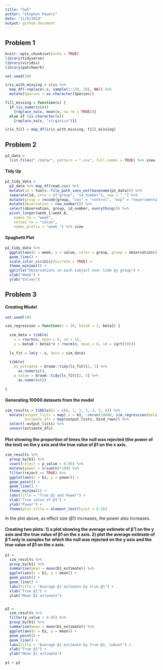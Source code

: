 ```yaml
---
title: "hw5"
author: "Stephen Powers"
date: "11/8/2019"
output: github_document
---
```


## Problem 1 


```r
knitr::opts_chunk$set(echo = TRUE)
library(tidyverse)
library(viridis)
library(patchwork)
```


```r
set.seed(10)

iris_with_missing = iris %>% 
  map_df(~replace(.x, sample(1:150, 20), NA)) %>%
  mutate(Species = as.character(Species))
```

```r
fill_missing = function(x) {
  if (is.numeric(x)) 
    {replace_na(x, mean(x, na.rm = TRUE))} 
  else if (is.character(x)) 
    {replace_na(x, "virginica")}}

iris_fill = map_df(iris_with_missing, fill_missing)
```

## Problem 2 

```r
p2_data = 
  list.files("./data/", pattern = ".csv", full.names = TRUE) %>% view
```

#### Tidy Up

```r
p2_tidy_data = 
  p2_data %>% map_df(read.csv) %>% 
  mutate(id = tools::file_path_sans_ext(basename(p2_data))) %>% 
  separate(id, into = c("group", "id_number"), sep = "_") %>% 
  mutate(group = recode(group, "con" = "control", "exp" = "experimental")) %>% 
  mutate(observation = row_number()) %>%
  select(observation, group, id_number, everything()) %>% 
  pivot_longer(week_1:week_8,
    names_to = "week",
    values_to = "value",
    names_prefix = "week_") %>% view
```

#### Spaghetti Plot

```r
p2_tidy_data %>% 
  ggplot(aes(x = week, y = value, color = group, group = observation)) +
  geom_line() +
  scale_color_viridis(discrete = TRUE) +
  theme_minimal() +
  ggtitle("Observations on each subject over time by group") +
  xlab("Week") +
  ylab("Values") 

```

## Problem 3 

#### Creating Model

```r
set.seed(10)

sim_regression = function(n = 30, beta0 = 2, beta1) {
  
  sim_data = tibble(
    x = rnorm(n, mean = 0, sd = 1),
    y = beta0 + beta1*x + rnorm(n, mean = 0, sd = sqrt(50)))
  
  ls_fit = lm(y ~ x, data = sim_data)
  
  tibble(
    b1_estimate = broom::tidy(ls_fit)[2, 2] %>% 
      as.numeric(),
    p_value = broom::tidy(ls_fit)[2, 5] %>% 
      as.numeric())
  
}
```

#### Generating 10000 datasets from the model

```r
sim_results = tibble(b1 = c(0, 1, 2, 3, 4, 5, 6)) %>% 
  mutate(output_lists = map(.x = b1, ~rerun(10000, sim_regression(beta1 = .x))),
         estimate_dfs = map(output_lists, bind_rows)) %>%
  select(-output_lists) %>%
  unnest(estimate_dfs)
```

#### Plot showing the proportion of times the null was rejected (the power of the test) on the y axis and the true value of β1 on the x axis.

```r
sim_results %>% 
  group_by(b1) %>%
  count(reject = p_value < 0.05) %>% 
  mutate(power = n/sum(n)*100) %>% 
  filter(reject == TRUE) %>%
  ggplot(aes(x = b1, y = power)) +
  geom_point() + 
  geom_line() +
  theme_minimal() +
  labs(title = "True β1 and Power") +
  xlab("True value of β1") +
  ylab("Power") +
  theme(plot.title = element_text(hjust = 0.5))
```

In the plot above, as effect size (β1) increases, the power also increases. 

#### Creating two plots: 1) a plot showing the average estimate of β̂ 1 on the y axis and the true value of β1 on the x axis. 2) plot the average estimate of β̂ 1 only in samples for which the null was rejected on the y axis and the true value of β1 on the x axis. 

```r
p1 = 
  sim_results %>% 
  group_by(b1) %>%
  summarise(mean = mean(b1_estimate)) %>% 
  ggplot(aes(x = b1, y = mean)) + 
  geom_point() + 
  geom_line() + 
  labs(title = "Average β1 estimate by true β1") +
  xlab("True β1") +
  ylab("Mean β1 estimate")


p2 = 
  sim_results %>% 
  filter(p_value < 0.05) %>% 
  group_by(b1) %>%
  summarise(mean = mean(b1_estimate)) %>% 
  ggplot(aes(x = b1, y = mean)) + 
  geom_point() +
  geom_line() +
  labs(title = "Average β1 estimate by true β1, subset") +
  xlab("True β1") +
  ylab("Mean β1 estimate")
 
p1 + p2
```

